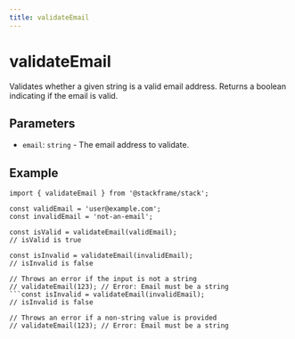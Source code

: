 ```yaml
---
title: validateEmail
---
```


# validateEmail

Validates whether a given string is a valid email address. Returns a boolean indicating if the email is valid.

## Parameters

- `email`: `string` - The email address to validate.

## Example

```tsx
import { validateEmail } from '@stackframe/stack';

const validEmail = 'user@example.com';
const invalidEmail = 'not-an-email';

const isValid = validateEmail(validEmail);
// isValid is true

const isInvalid = validateEmail(invalidEmail);
// isInvalid is false

// Throws an error if the input is not a string
// validateEmail(123); // Error: Email must be a string
```const isInvalid = validateEmail(invalidEmail);
// isInvalid is false

// Throws an error if a non-string value is provided
// validateEmail(123); // Error: Email must be a string
```